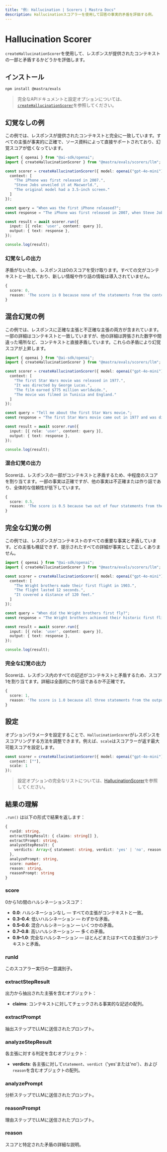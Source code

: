 ```yaml
---
title: "例: Hallucination | Scorers | Mastra Docs"
description: Hallucinationスコアラーを使用して回答の事実的矛盾を評価する例。
---
```





# Hallucination Scorer

`createHallucinationScorer`を使用して、レスポンスが提供されたコンテキストの一部と矛盾するかどうかを評価します。



## インストール

```bash copy
npm install @mastra/evals
```

> 完全なAPIドキュメントと設定オプションについては、[`createHallucinationScorer`](/reference/scorers/hallucination)を参照してください。



## 幻覚なしの例

この例では、レスポンスが提供されたコンテキストと完全に一致しています。すべての主張が事実的に正確で、ソース資料によって直接サポートされており、幻覚スコアが低くなっています。

```typescript filename="src/example-no-hallucination.ts" showLineNumbers copy
import { openai } from "@ai-sdk/openai";
import { createHallucinationScorer } from "@mastra/evals/scorers/llm";

const scorer = createHallucinationScorer({ model: openai("gpt-4o-mini"), options: {
  context: [
    "The iPhone was first released in 2007.",
    "Steve Jobs unveiled it at Macworld.",
    "The original model had a 3.5-inch screen."
  ]
});

const query = "When was the first iPhone released?";
const response = "The iPhone was first released in 2007, when Steve Jobs unveiled it at Macworld. The original iPhone featured a 3.5-inch screen.";

const result = await scorer.run({
  input: [{ role: 'user', content: query }],
  output: { text: response },
});

console.log(result);
```

### 幻覚なしの出力

矛盾がないため、レスポンスは0のスコアを受け取ります。すべての文がコンテキストと一致しており、新しい情報や作り話の情報は導入されていません。

```typescript
{
  score: 0,
  reason: 'The score is 0 because none of the statements from the context were contradicted by the output.'
}
```



## 混合幻覚の例

この例では、レスポンスに正確な主張と不正確な主張の両方が含まれています。一部の詳細はコンテキストと一致していますが、他の詳細は誇張された数字や間違った場所など、コンテキストと直接矛盾しています。これらの矛盾により幻覚スコアが上昇します。

```typescript filename="src/example-mixed-hallucination.ts" showLineNumbers copy
import { openai } from "@ai-sdk/openai";
import { createHallucinationScorer } from "@mastra/evals/scorers/llm";

const scorer = createHallucinationScorer({ model: openai("gpt-4o-mini"), options: {
  context: [
    "The first Star Wars movie was released in 1977.",
    "It was directed by George Lucas.",
    "The film earned $775 million worldwide.",
    "The movie was filmed in Tunisia and England."
  ]
});

const query = "Tell me about the first Star Wars movie.";
const response = "The first Star Wars movie came out in 1977 and was directed by George Lucas. It made over $1 billion at the box office and was filmed entirely in California.";

const result = await scorer.run({
  input: [{ role: 'user', content: query }],
  output: { text: response },
});

console.log(result);
```

### 混合幻覚の出力

Scorerは、レスポンスの一部がコンテキストと矛盾するため、中程度のスコアを割り当てます。一部の事実は正確ですが、他の事実は不正確または作り話であり、全体的な信頼性が低下しています。

```typescript
{
  score: 0.5,
  reason: 'The score is 0.5 because two out of four statements from the output were contradicted by claims in the context, indicating a balance of accurate and inaccurate information.'
}
```



## 完全な幻覚の例

この例では、レスポンスがコンテキストのすべての重要な事実と矛盾しています。どの主張も検証できず、提示されたすべての詳細が事実として正しくありません。

```typescript filename="src/example-complete-hallucination.ts" showLineNumbers copy
import { openai } from "@ai-sdk/openai";
import { createHallucinationScorer } from "@mastra/evals/scorers/llm";

const scorer = createHallucinationScorer({ model: openai("gpt-4o-mini"), options: {
  context: [
    "The Wright brothers made their first flight in 1903.",
    "The flight lasted 12 seconds.",
    "It covered a distance of 120 feet."
  ]
});

const query = "When did the Wright brothers first fly?";
const response = "The Wright brothers achieved their historic first flight in 1908. The flight lasted about 2 minutes and covered nearly a mile.";

const result = await scorer.run({
  input: [{ role: 'user', content: query }],
  output: { text: response },
});

console.log(result);

```

### 完全な幻覚の出力

Scorerは、レスポンス内のすべての記述がコンテキストと矛盾するため、スコア1を割り当てます。詳細は全面的に作り話であるか不正確です。

```typescript
{
  score: 1,
  reason: 'The score is 1.0 because all three statements from the output directly contradict the context: the first flight was in 1903, not 1908; it lasted 12 seconds, not about 2 minutes; and it covered 120 feet, not nearly a mile.'
}
```



## 設定

オプションパラメータを設定することで、`HallucinationScorer`がレスポンスをスコアリングする方法を調整できます。例えば、`scale`はスコアラーが返す最大可能スコアを設定します。

```typescript
const scorer = createHallucinationScorer({ model: openai("gpt-4o-mini"), options: {
  context: [""],
  scale: 1
});
```

> 設定オプションの完全なリストについては、[HallucinationScorer](/reference/scorers/hallucination.mdx)を参照してください。



## 結果の理解

`.run()` は以下の形式で結果を返します：

```typescript
{
  runId: string,
  extractStepResult: { claims: string[] },
  extractPrompt: string,
  analyzeStepResult: {
    verdicts: Array<{ statement: string, verdict: 'yes' | 'no', reason: string }>
  },
  analyzePrompt: string,
  score: number,
  reason: string,
  reasonPrompt: string
}
```

### score
0から1の間のハルシネーションスコア：

- **0.0**: ハルシネーションなし — すべての主張がコンテキストと一致。
- **0.3–0.4**: 低いハルシネーション — わずかな矛盾。
- **0.5–0.6**: 混合ハルシネーション — いくつかの矛盾。
- **0.7–0.8**: 高いハルシネーション — 多くの矛盾。
- **0.9–1.0**: 完全なハルシネーション — ほとんどまたはすべての主張がコンテキストと矛盾。

### runId
このスコアラー実行の一意識別子。

### extractStepResult
出力から抽出された主張を含むオブジェクト：
- **claims**: コンテキストに対してチェックされる事実的な記述の配列。

### extractPrompt
抽出ステップでLLMに送信されたプロンプト。

### analyzeStepResult
各主張に対する判定を含むオブジェクト：
- **verdicts**: 各主張に対して`statement`、`verdict`（'yes'または'no'）、および`reason`を含むオブジェクトの配列。

### analyzePrompt
分析ステップでLLMに送信されたプロンプト。

### reasonPrompt
理由ステップでLLMに送信されたプロンプト。

### reason
スコアと特定された矛盾の詳細な説明。

<GithubLink
  marginTop='mt-16'
  link="https://github.com/mastra-ai/mastra/blob/main/examples/basics/scorers/hallucination"
/>
